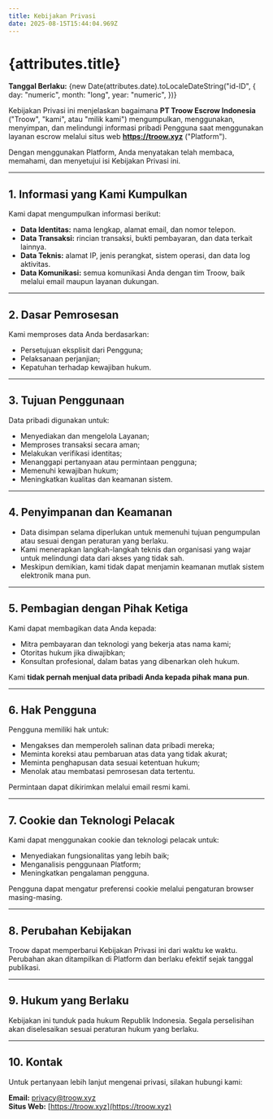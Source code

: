 ```yaml
---
title: Kebijakan Privasi
date: 2025-08-15T15:44:04.969Z
---
```


# {attributes.title}

**Tanggal Berlaku:** {new Date(attributes.date).toLocaleDateString("id-ID", {
  day: "numeric",
  month: "long",
  year: "numeric",
})}

Kebijakan Privasi ini menjelaskan bagaimana **PT Troow Escrow Indonesia** ("Troow", "kami", atau "milik kami") mengumpulkan, menggunakan, menyimpan, dan melindungi informasi pribadi Pengguna saat menggunakan layanan escrow melalui situs web **https://troow.xyz** ("Platform").

Dengan menggunakan Platform, Anda menyatakan telah membaca, memahami, dan menyetujui isi Kebijakan Privasi ini.

---

## 1. Informasi yang Kami Kumpulkan

Kami dapat mengumpulkan informasi berikut:

- **Data Identitas:** nama lengkap, alamat email, dan nomor telepon.
- **Data Transaksi:** rincian transaksi, bukti pembayaran, dan data terkait lainnya.
- **Data Teknis:** alamat IP, jenis perangkat, sistem operasi, dan data log aktivitas.
- **Data Komunikasi:** semua komunikasi Anda dengan tim Troow, baik melalui email maupun layanan dukungan.

---

## 2. Dasar Pemrosesan

Kami memproses data Anda berdasarkan:

- Persetujuan eksplisit dari Pengguna;
- Pelaksanaan perjanjian;
- Kepatuhan terhadap kewajiban hukum.

---

## 3. Tujuan Penggunaan

Data pribadi digunakan untuk:

- Menyediakan dan mengelola Layanan;
- Memproses transaksi secara aman;
- Melakukan verifikasi identitas;
- Menanggapi pertanyaan atau permintaan pengguna;
- Memenuhi kewajiban hukum;
- Meningkatkan kualitas dan keamanan sistem.

---

## 4. Penyimpanan dan Keamanan

- Data disimpan selama diperlukan untuk memenuhi tujuan pengumpulan atau sesuai dengan peraturan yang berlaku.
- Kami menerapkan langkah-langkah teknis dan organisasi yang wajar untuk melindungi data dari akses yang tidak sah.
- Meskipun demikian, kami tidak dapat menjamin keamanan mutlak sistem elektronik mana pun.

---

## 5. Pembagian dengan Pihak Ketiga

Kami dapat membagikan data Anda kepada:

- Mitra pembayaran dan teknologi yang bekerja atas nama kami;
- Otoritas hukum jika diwajibkan;
- Konsultan profesional, dalam batas yang dibenarkan oleh hukum.

Kami **tidak pernah menjual data pribadi Anda kepada pihak mana pun**.

---

## 6. Hak Pengguna

Pengguna memiliki hak untuk:

- Mengakses dan memperoleh salinan data pribadi mereka;
- Meminta koreksi atau pembaruan atas data yang tidak akurat;
- Meminta penghapusan data sesuai ketentuan hukum;
- Menolak atau membatasi pemrosesan data tertentu.

Permintaan dapat dikirimkan melalui email resmi kami.

---

## 7. Cookie dan Teknologi Pelacak

Kami dapat menggunakan cookie dan teknologi pelacak untuk:

- Menyediakan fungsionalitas yang lebih baik;
- Menganalisis penggunaan Platform;
- Meningkatkan pengalaman pengguna.

Pengguna dapat mengatur preferensi cookie melalui pengaturan browser masing-masing.

---

## 8. Perubahan Kebijakan

Troow dapat memperbarui Kebijakan Privasi ini dari waktu ke waktu. Perubahan akan ditampilkan di Platform dan berlaku efektif sejak tanggal publikasi.

---

## 9. Hukum yang Berlaku

Kebijakan ini tunduk pada hukum Republik Indonesia. Segala perselisihan akan diselesaikan sesuai peraturan hukum yang berlaku.

---

## 10. Kontak

Untuk pertanyaan lebih lanjut mengenai privasi, silakan hubungi kami:

**Email:** [privacy@troow.xyz](mailto:privacy@troow.xyz)  
**Situs Web:** [https://troow.xyz](https://troow.xyz)
